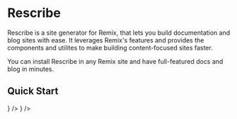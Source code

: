 
# Rescribe

Rescribe is a site generator for Remix, that lets you build documentation and blog sites with ease. 
It leverages Remix's features and provides the components and utilites to make building content-focused sites faster. 

You can install Rescribe in any Remix site and have full-featured docs and blog in minutes.

## Quick Start

<CardGroup cols={2}>
<Card 
    title='Installation' 
    description='Install Rescribe in your Remix site.' 
    href='/docs/installation' 
    icon={<GearIcon className='w-6 h-6' />}
/>
<Card 
    title='Development' 
    description='Run Rescribe on your computer locally and build your docs site' 
    href='/docs/development' 
    icon={<CodeIcon className='w-6 h-6' />}
/>
</CardGroup>
